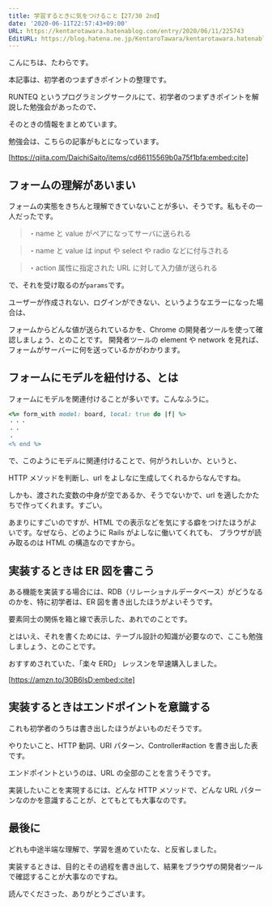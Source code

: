 ```yaml
---
title: 学習するときに気をつけること【27/30 2nd】
date: '2020-06-11T22:57:43+09:00'
URL: https://kentarotawara.hatenablog.com/entry/2020/06/11/225743
EditURL: https://blog.hatena.ne.jp/KentaroTawara/kentarotawara.hatenablog.com/atom/entry/26006613583832443
---
```


こんにちは、たわらです。

本記事は、初学者のつまずきポイントの整理です。

RUNTEQ というプログラミングサークルにて、初学者のつまずきポイントを解説した勉強会があったので、

そのときの情報をまとめています。

勉強会は、こちらの記事がもとになっています。

[https://qiita.com/DaichiSaito/items/cd66115569b0a75f1bfa:embed:cite]

## フォームの理解があいまい

フォームの実態をきちんと理解できていないことが多い、そうです。私もその一人だったです。

> ・name と value がペアになってサーバに送られる

> ・name と value は input や select や radio などに付与される

> ・action 属性に指定された URL に対して入力値が送られる

で、それを受け取るのが`params`です。

ユーザーが作成されない、ログインができない、というようなエラーになった場合は、

フォームからどんな値が送られているかを、Chrome の開発者ツールを使って確認しましょう、とのことです。
開発者ツールの element や network を見れば、フォームがサーバーに何を送っているかがわかります。

## フォームにモデルを紐付ける、とは

フォームにモデルを関連付けることが多いです。こんなふうに。

```ruby
<%= form_with model: board, local: true do |f| %>
・・・
・・
・
<% end %>
```

で、このようにモデルに関連付けることで、何がうれしいか、というと、

HTTP メソッドを判断し、url をよしなに生成してくれるからなんですね。

しかも、渡された変数の中身が空であるか、そうでないかで、url を適したかたちで作ってくれます。すごい。

あまりにすごいのですが、HTML での表示などを気にする癖をつけたほうがよいです。なぜなら、どのように Rails がよしなに働いてくれても、
ブラウザが読み取るのは HTML の構造なのですから。

## 実装するときは ER 図を書こう

ある機能を実装する場合には、RDB（リレーショナルデータベース）がどうなるのかを、特に初学者は、ER 図を書き出したほうがよいそうです。

要素同士の関係を箱と線で表示した、あれでのことです。

とはいえ、それを書くためには、テーブル設計の知識が必要なので、ここも勉強しましょう、とのことです。

おすすめされていた、「楽々 ERD」 レッスンを早速購入しました。

[https://amzn.to/30B6lsD:embed:cite]

## 実装するときはエンドポイントを意識する

これも初学者のうちは書き出したほうがよいものだそうです。

やりたいこと、HTTP 動詞、URI パターン、Controller#action を書き出した表です。

エンドポイントというのは、URL の全部のことを言うそうです。

実装したいことを実現するには、どんな HTTP メソッドで、どんな URL パターンなのかを意識することが、とてもとても大事なのです。

## 最後に

どれも中途半端な理解で、学習を進めていたな、と反省しました。

実装するときは、目的とその過程を書き出して、結果をブラウザの開発者ツールで確認することが大事なのですね。

読んでくださった、ありがとうございます。
